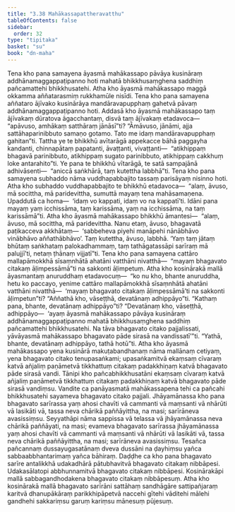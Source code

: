 ```yaml
---
title: "3.38 Mahākassapattheravatthu"
tableOfContents: false
sidebar:
  order: 32
type: "tipitaka"
basket: "su"
book: "dn-maha"
---
```



<DynamicBreadcrumb />

<Division number="231" book="dn-maha" bookNo="7" page="133">

<Paragraph number="510" book="dn-maha">
Tena kho pana samayena āyasmā mahākassapo pāvāya kusināraṃ addhānamaggappaṭipanno hoti mahatā bhikkhusaṃghena saddhiṃ pañcamattehi bhikkhusatehi. Atha kho āyasmā mahākassapo maggā okkamma aññatarasmiṃ rukkhamūle nisīdi. Tena kho pana samayena aññataro ājīvako kusinārāya mandāravapupphaṃ gahetvā pāvaṃ addhānamaggappaṭipanno hoti. Addasā kho āyasmā mahākassapo taṃ ājīvakaṃ dūratova āgacchantaṃ, disvā taṃ ājīvakaṃ etadavoca—  “apāvuso, amhākaṃ satthāraṃ jānāsī”ti? “Āmāvuso, jānāmi, ajja sattāhaparinibbuto samaṇo gotamo. Tato me idaṃ mandāravapupphaṃ gahitan”ti. Tattha ye te bhikkhū avītarāgā appekacce bāhā paggayha kandanti, chinnapātaṃ papatanti, āvaṭṭanti, vivaṭṭanti—  “atikhippaṃ bhagavā parinibbuto, atikhippaṃ sugato parinibbuto, atikhippaṃ cakkhuṃ loke antarahito”ti. Ye pana te bhikkhū vītarāgā, te satā sampajānā adhivāsenti—  “aniccā saṅkhārā, taṃ kutettha labbhā”ti.
</Paragraph>

</Division>
<Division number="232" book="dn-maha" bookNo="7" page="133">

<Paragraph number="511" book="dn-maha">
Tena kho pana samayena subhaddo nāma vuddhapabbajito tassaṃ parisāyaṃ nisinno hoti. Atha kho subhaddo vuddhapabbajito te bhikkhū etadavoca—  “alaṃ, āvuso, mā socittha, mā paridevittha, sumuttā mayaṃ tena mahāsamaṇena. Upaddutā ca homa—  ‘idaṃ vo kappati, idaṃ vo na kappatī’ti. Idāni pana mayaṃ yaṃ icchissāma, taṃ karissāma, yaṃ na icchissāma, na taṃ karissāmā”ti. Atha kho āyasmā mahākassapo bhikkhū āmantesi—  “alaṃ, āvuso, mā socittha, mā paridevittha. Nanu etaṃ, āvuso, bhagavatā paṭikacceva akkhātaṃ—  ‘sabbeheva piyehi manāpehi nānābhāvo vinābhāvo aññathābhāvo’. Taṃ kutettha, āvuso, labbhā. ‘Yaṃ taṃ jātaṃ bhūtaṃ saṅkhataṃ palokadhammaṃ, taṃ tathāgatassāpi sarīraṃ mā palujjī’ti, netaṃ ṭhānaṃ vijjatī”ti.
</Paragraph>

</Division>
<Division number="233" book="dn-maha" bookNo="7" page="134">

<Paragraph number="512" book="dn-maha">
Tena kho pana samayena cattāro mallapāmokkhā sīsaṃnhātā ahatāni vatthāni nivatthā—  “mayaṃ bhagavato citakaṃ āḷimpessāmā”ti na sakkonti āḷimpetuṃ. Atha kho kosinārakā mallā āyasmantaṃ anuruddhaṃ etadavocuṃ—  “ko nu kho, bhante anuruddha, hetu ko paccayo, yenime cattāro mallapāmokkhā sīsaṃnhātā ahatāni vatthāni nivatthā—  ‘mayaṃ bhagavato citakaṃ āḷimpessāmā’ti na sakkonti āḷimpetun”ti? “Aññathā kho, vāseṭṭhā, devatānaṃ adhippāyo”ti. “Kathaṃ pana, bhante, devatānaṃ adhippāyo”ti? “Devatānaṃ kho, vāseṭṭhā, adhippāyo—  ‘ayaṃ āyasmā mahākassapo pāvāya kusināraṃ addhānamaggappaṭipanno mahatā bhikkhusaṃghena saddhiṃ pañcamattehi bhikkhusatehi. Na tāva bhagavato citako pajjalissati, yāvāyasmā mahākassapo bhagavato pāde sirasā na vandissatī’”ti. “Yathā, bhante, devatānaṃ adhippāyo, tathā hotū”ti.
</Paragraph>

</Division>
<Division number="234" book="dn-maha" bookNo="7" page="134">

<Paragraph number="513" book="dn-maha">
Atha kho āyasmā mahākassapo yena kusinārā makuṭabandhanaṃ nāma mallānaṃ cetiyaṃ, yena bhagavato citako tenupasaṅkami; upasaṅkamitvā ekaṃsaṃ cīvaraṃ katvā añjaliṃ paṇāmetvā tikkhattuṃ citakaṃ padakkhiṇaṃ katvā bhagavato pāde sirasā vandi. Tānipi kho pañcabhikkhusatāni ekaṃsaṃ cīvaraṃ katvā añjaliṃ paṇāmetvā tikkhattuṃ citakaṃ padakkhiṇaṃ katvā bhagavato pāde sirasā vandiṃsu. Vandite ca panāyasmatā mahākassapena tehi ca pañcahi bhikkhusatehi sayameva bhagavato citako pajjali.
</Paragraph>

</Division>
<Division number="235" book="dn-maha" bookNo="7" page="135">

<Paragraph number="514" book="dn-maha">
Jhāyamānassa kho pana bhagavato sarīrassa yaṃ ahosi chavīti vā cammanti vā maṃsanti vā nhārūti vā lasikāti vā, tassa neva chārikā paññāyittha, na masi; sarīrāneva avasissiṃsu. Seyyathāpi nāma sappissa vā telassa vā jhāyamānassa neva chārikā paññāyati, na masi; evameva bhagavato sarīrassa jhāyamānassa yaṃ ahosi chavīti vā cammanti vā maṃsanti vā nhārūti vā lasikāti vā, tassa neva chārikā paññāyittha, na masi; sarīrāneva avasissiṃsu. Tesañca pañcannaṃ dussayugasatānaṃ dveva dussāni na ḍayhiṃsu yañca sabbaabbhantarimaṃ yañca bāhiraṃ. Daḍḍhe ca kho pana bhagavato sarīre antalikkhā udakadhārā pātubhavitvā bhagavato citakaṃ nibbāpesi. Udakasālatopi abbhunnamitvā bhagavato citakaṃ nibbāpesi. Kosinārakāpi mallā sabbagandhodakena bhagavato citakaṃ nibbāpesuṃ. Atha kho kosinārakā mallā bhagavato sarīrāni sattāhaṃ sandhāgāre sattipañjaraṃ karitvā dhanupākāraṃ parikkhipāpetvā naccehi gītehi vāditehi mālehi gandhehi sakkariṃsu garuṃ kariṃsu mānesuṃ pūjesuṃ.
</Paragraph>
</Division>
